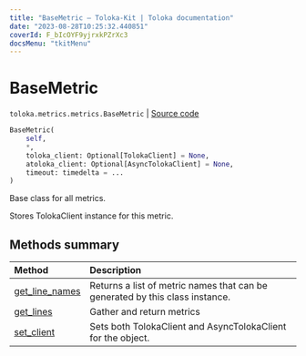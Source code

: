 ```yaml
---
title: "BaseMetric — Toloka-Kit | Toloka documentation"
date: "2023-08-28T10:25:32.440851"
coverId: F_bIcOYF9yjrxkPZrXc3
docsMenu: "tkitMenu"
---
```


# BaseMetric

`toloka.metrics.metrics.BaseMetric` | [Source code](https://github.com/Toloka/toloka-kit/blob/v1.2.1/src/metrics/metrics.py#L68)

```python
BaseMetric(
    self,
    *,
    toloka_client: Optional[TolokaClient] = None,
    atoloka_client: Optional[AsyncTolokaClient] = None,
    timeout: timedelta = ...
)
```

Base class for all metrics.

Stores TolokaClient instance for this metric.

## Methods summary

| Method | Description |
| :------| :-----------|
[get_line_names](/docs/toloka-kit/reference/toloka.metrics.metrics.BaseMetric.get_line_names)| Returns a list of metric names that can be generated by this class instance.
[get_lines](/docs/toloka-kit/reference/toloka.metrics.metrics.BaseMetric.get_lines)| Gather and return metrics
[set_client](/docs/toloka-kit/reference/toloka.metrics.metrics.BaseMetric.set_client)| Sets both TolokaClient and AsyncTolokaClient for the object.